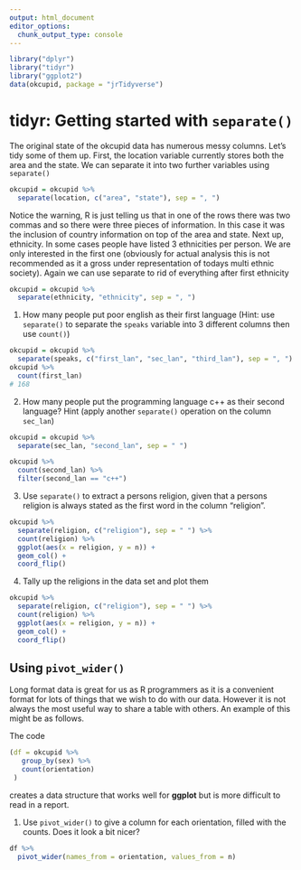 ```yaml
---
output: html_document
editor_options: 
  chunk_output_type: console
---
```

```r
library("dplyr")
library("tidyr")
library("ggplot2")
data(okcupid, package = "jrTidyverse")
```

# tidyr: Getting started with `separate()`

The original state of the okcupid data has numerous messy columns. Let's tidy some of them up. First, the location variable currently stores both the area and the state. We can separate it into two further variables using `separate()`

```r
okcupid = okcupid %>%
  separate(location, c("area", "state"), sep = ", ")
```

Notice the warning, R is just telling us that in one of the rows there was two commas and so there were three pieces of information. In this case it was the inclusion of country information on top of the area and state. Next up, ethnicity. In some cases people have listed 3 ethnicities per person. We are only interested in the first one (obviously for actual analysis this is not recommended as it a gross under representation of todays multi ethnic society). Again we can use separate to rid of everything after first ethnicity

```r
okcupid = okcupid %>%
  separate(ethnicity, "ethnicity", sep = ", ")
```

1. How many people put poor english as their first language (Hint: use `separate()` to separate the `speaks` variable into $3$ different columns then use `count()`)

```r
okcupid = okcupid %>%
  separate(speaks, c("first_lan", "sec_lan", "third_lan"), sep = ", ")
okcupid %>%
  count(first_lan)
# 168
```

2. How many people put the programming language c++ as their second language? Hint (apply another `separate()`
operation on the column `sec_lan`)

```r
okcupid = okcupid %>%
  separate(sec_lan, "second_lan", sep = " ")
```

```r
okcupid %>%
  count(second_lan) %>%
  filter(second_lan == "c++")
```

3. Use `separate()` to extract a persons religion, given that a persons religion is always stated as the first word in the column "religion". 
```r
okcupid %>%
  separate(religion, c("religion"), sep = " ") %>%
  count(religion) %>%
  ggplot(aes(x = religion, y = n)) +
  geom_col() +
  coord_flip()
```

4. Tally up the religions in the data set and plot them
```r
okcupid %>%
  separate(religion, c("religion"), sep = " ") %>%
  count(religion) %>%
  ggplot(aes(x = religion, y = n)) +
  geom_col() +
  coord_flip()
```

## Using `pivot_wider()`

Long format data is great for us as R programmers as it is a convenient format for lots of things that we wish to do with our data. However it is not always the most useful way to share a table with others. An example of this might be as follows.

The code

```r
(df = okcupid %>%
   group_by(sex) %>%
   count(orientation)
 )
```

creates a data structure that works well for **ggplot** but is more difficult to read in a report.

1. Use `pivot_wider()` to give a column for each orientation, filled with the counts. Does it look a bit nicer?

```r
df %>% 
  pivot_wider(names_from = orientation, values_from = n)
```

